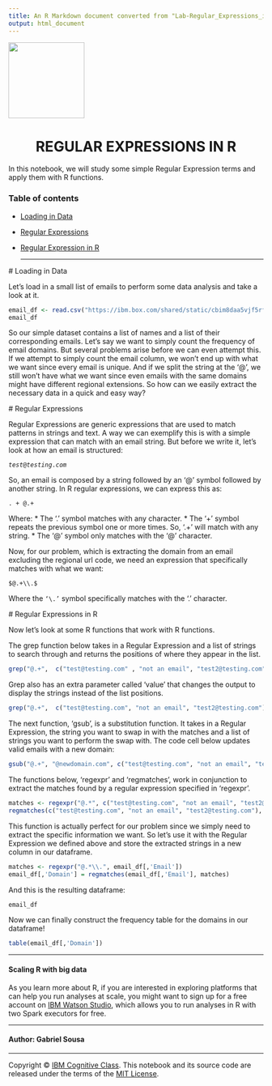 ```yaml
---
title: An R Markdown document converted from "Lab-Regular_Expressions_in_R.ipynb"
output: html_document
---
```


<img src="http://cognitiveclass.ai/wp-content/uploads/2017/11/cc-logo-square.png" width="150">

<h1 align=center>REGULAR EXPRESSIONS IN R</h1> 


In this notebook, we will study some simple Regular Expression terms and apply them with R functions.

### Table of contents

- <p><a href="#Loading-in-Data">Loading in Data</a></p>
- <p><a href="#Regular-Expressions">Regular Expressions</a></p>
- <p><a href="#Regular-Expression-in-R">Regular Expression in R</a></p>
<p></p>
<hr>

<a id="ref9001"></a>
# Loading in Data

Let's load in a small list of emails to perform some data analysis and take a look at it.

```r
email_df <- read.csv("https://ibm.box.com/shared/static/cbim8daa5vjf5rf4rlz11330lvqbu7rk.csv")
email_df
```

So our simple dataset contains a list of names and a list of their corresponding emails. Let's say we want to simply count the frequency of email domains. But several problems arise before we can even attempt this. If we attempt to simply count the email column, we won't end up with what we want since every email is unique. And if we split the string at the '@', we still won't have what we want since even emails with the same domains might have different regional extensions. So how can we easily extract the necessary data in a quick and easy way?

<a id="funyarinpa"></a>
# Regular Expressions

Regular Expressions are generic expressions that are used to match patterns in strings and text. A way we can exemplify this is with a simple expression that can match with an email string. But before we write it, let's look at how an email is structured:

<code>$test@testing.com$</code>

So, an email is composed by a string followed by an '@' symbol followed by another string. In R regular expressions, we can express this as:

<code>$.+@.+$</code>

Where:
* The '.' symbol matches with any character.
* The '+' symbol repeats the previous symbol one or more times. So, '.+' will match with any string.
* The '@' symbol only matches with the '@' character.

Now, for our problem, which is extracting the domain from an email excluding the regional url code, we need an expression that specifically matches with what we want:

<code>$@.+\\.$</code>

Where the <code>'\\.'</code> symbol specifically matches with the '.' character.

<a id="imyourpoutine"></a>
# Regular Expressions in R

Now let's look at some R functions that work with R functions.

The grep function below takes in a Regular Expression and a list of strings to search through and returns the positions of where they appear in the list.

```r
grep("@.+",  c("test@testing.com" , "not an email", "test2@testing.com"))
```

Grep also has an extra parameter called 'value' that changes the output to display the strings instead of the list positions. 

```r
grep("@.+",  c("test@testing.com", "not an email", "test2@testing.com"), value=TRUE)
```

The next function, 'gsub', is a substitution function. It takes in a Regular Expression, the string you want to swap in with the matches and a list of strings you want to perform the swap with. The code cell below updates valid emails with a new domain:

```r
gsub("@.+", "@newdomain.com", c("test@testing.com", "not an email", "test2@testing.com"))
```

The functions below, 'regexpr' and 'regmatches', work in conjunction to extract the matches found by a regular expression specified in 'regexpr'.

```r
matches <- regexpr("@.*", c("test@testing.com", "not an email", "test2@testing.com"))
regmatches(c("test@testing.com", "not an email", "test2@testing.com"), matches)
```

This function is actually perfect for our problem since we simply need to extract the specific information we want. So let's use it with the Regular Expression we defined above and store the extracted strings in a new column in our dataframe.

```r
matches <- regexpr("@.*\\.", email_df[,'Email'])
email_df[,'Domain'] = regmatches(email_df[,'Email'], matches)
```

And this is the resulting dataframe:

```r
email_df
```

Now we can finally construct the frequency table for the domains in our dataframe!

```r
table(email_df[,'Domain'])
```

<hr>

#### Scaling R with big data

As you learn more about R, if you are interested in exploring platforms that can help you run analyses at scale, you might want to sign up for a free account on [IBM Watson Studio](http://cocl.us/dsx_rp0101en), which allows you to run analyses in R with two Spark executors for free.


<hr>

#### Author: Gabriel Sousa

<hr>


Copyright &copy; [IBM Cognitive Class](https://cognitiveclass.ai). This notebook and its source code are released under the terms of the [MIT License](https://cognitiveclass.ai/mit-license/).


